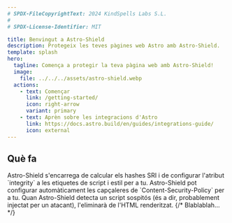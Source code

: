 ```yaml
---
# SPDX-FileCopyrightText: 2024 KindSpells Labs S.L.
#
# SPDX-License-Identifier: MIT

title: Benvingut a Astro-Shield
description: Protegeix les teves pàgines web Astro amb Astro-Shield.
template: splash
hero:
  tagline: Comença a protegir la teva pàgina web amb Astro-Shield!
  image:
    file: ../../../assets/astro-shield.webp
  actions:
    - text: Començar
      link: /getting-started/
      icon: right-arrow
      variant: primary
    - text: Aprèn sobre les integracions d'Astro
      link: https://docs.astro.build/en/guides/integrations-guide/
      icon: external
---
```



## Què fa

<CardGrid stagger>
    <Card title="Implementar la Integritat de Subrecursos" icon="pencil">
        Astro-Shield s'encarrega de calcular els hashes SRI i de configurar l'atribut
        `integrity` a les etiquetes de script i estil per a tu.
    </Card>
    <Card title="Configurar les capçaleres de Content-Security-Policy" icon="seti:lock">
        Astro-Shield pot configurar automàticament les capçaleres de `Content-Security-Policy`
        per a tu.
    </Card>
    <Card title="Bloquejar scripts injectats" icon="close">
        Quan Astro-Shield detecta un script sospitós (és a dir, probablement injectat per
        un atacant), l'eliminarà de l'HTML renderitzat.
    </Card>
    {/* <Card title="Prevenir la Contaminació de Prototips" icon="seti:gulp">
        Blablablah...
    </Card> */}
</CardGrid>
